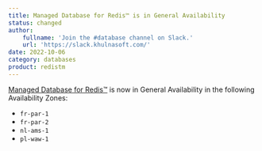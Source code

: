 ```yaml
---
title: Managed Database for Redis™ is in General Availability
status: changed
author:
    fullname: 'Join the #database channel on Slack.'
    url: 'https://slack.khulnasoft.com/'
date: 2022-10-06
category: databases
product: redistm
---
```


[Managed Database for Redis™](/managed-databases/redis/how-to/create-a-database-for-redis/) is now in General Availability in the following Availability Zones:
* `fr-par-1`
* `fr-par-2`
* `nl-ams-1`
* `pl-waw-1`